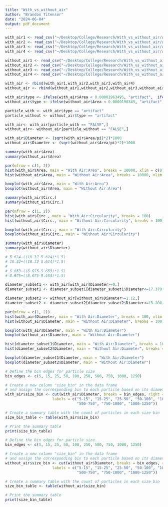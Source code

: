 ```yaml
---
title: "With_vs_without_air"
author: "Brandon Titensor"
date: "2024-06-04"
output: pdf_document
---
```


```r
with_air1 <- read_csv("~/Desktop/College/Research/With_vs_without_air/with_air1.csv")
with_air2 <- read_csv("~/Desktop/College/Research/With_vs_without_air/with_air2.csv")
with_air3 <- read_csv("~/Desktop/College/Research/With_vs_without_air/with_air3.csv")
with_air4 <- read_csv("~/Desktop/College/Research/With_vs_without_air/with_air4.csv")

without_air1 <- read_csv("~/Desktop/College/Research/With_vs_without_air/without_air1.csv")
without_air2 <- read_csv("~/Desktop/College/Research/With_vs_without_air/without_air2.csv")
without_air3 <- read_csv("~/Desktop/College/Research/With_vs_without_air/without_air3.csv")
without_air4 <- read_csv("~/Desktop/College/Research/With_vs_without_air/without_air4.csv")

with_air <- rbind(with_air1,with_air2,with_air3,with_air4)
without_air <- rbind(without_air1,without_air2,without_air3,without_air4)

with_air$type <- ifelse(with_air$Area < 0.00001963495, "artifact",  ifelse(with_air$Circ. > 0.99, "artifact", "dust"))
without_air$type <- ifelse(without_air$Area < 0.0000196349, "artifact",  ifelse(without_air$Circ. > 0.99, "artifact", "dust"))

particle_with <- with_air$type == "artifact"
particle_without <- without_air$type == "artifact"

with_air<- with_air[particle_with == "FALSE",]
without_air<- without_air[particle_without == "FALSE",]

with_air$Diameter <- (sqrt(with_air$Area/pi)*2)*1000
without_air$Diameter <- (sqrt(without_air$Area/pi)*2)*1000

```

```r
summary(with_air$Area)
summary(without_air$Area)

par(mfrow = c(1, 2))
hist(with_air$Area, main = "With Air:Area", breaks = 10000, xlim = c(0, .0005))
hist(without_air$Area, main = "Without Air:Area", breaks = 10000, xlim = c(0, .0005))

boxplot(with_air$Area, main = "With Air:Area")
boxplot(without_air$Area, main = "Without Air:Area")
```

```r
summary(with_air$Circ.)
summary(without_air$Circ.)

par(mfrow = c(1, 2))
hist(with_air$Circ., main = "With Air:Circularity", breaks = 100)
hist(without_air$Circ., main = "Without Air:Circularity", breaks = 100)

boxplot(with_air$Circ., main = "With Air:Circularity")
boxplot(without_air$Circ., main = "Without Air:Circularity")
```

```r
summary(with_air$Diameter)
summary(without_air$Diameter)

# 5.614-((10.32-5.614)*1.5)
# 10.32+((10.32-5.614)*1.5)
# 
# 5.653-((8.675-5.653)*1.5)
# 8.675+((8.675-5.653)*1.5)

diameter_subset1 <- with_air[with_air$Diameter>=0,]
diameter_subset1 <- diameter_subset1[diameter_subset1$Diameter<=17.379,]

diameter_subset2 <- without_air[without_air$Diameter>=1.12,]
diameter_subset2 <- diameter_subset2[diameter_subset2$Diameter<=13.208,]

par(mfrow = c(1, 2))
hist(with_air$Diameter, main = "With Air:Diameter", breaks = 100, xlim = c(0, 100))
hist(without_air$Diameter, main = "Without Air:Diameter", breaks = 100, xlim = c(0, 100))

boxplot(with_air$Diameter, main = "With Air:Diameter")
boxplot(without_air$Diameter, main = "Without Air:Diameter")

hist(diameter_subset1$Diameter, main = "With Air:Diameter", breaks = 100, xlim = c(0, 20))
hist(diameter_subset2$Diameter, main = "Without Air:Diameter", breaks = 100, xlim = c(0, 20))

boxplot(diameter_subset1$Diameter, main = "With Air:Diameter")
boxplot(diameter_subset2$Diameter, main = "Without Air:Diameter")

```


```r
# Define the bin edges for particle size
bin_edges <- c(5, 15, 25, 50, 100, 250, 500, 750, 1000, 1250)

# Create a new column "size_bin" in the data frame
# and assign the corresponding bin to each particle based on its diameter
with_air$size_bin <- cut(with_air$Diameter, breaks = bin_edges, right = FALSE,
                     labels = c("5-15", "15-25", "25-50", "50-100", "100-250", "250-500",
                                "500-750", "750-1000", "1000-1250"))

# Create a summary table with the count of particles in each size bin
size_bin_table <- table(with_air$size_bin)

# Print the summary table
print(size_bin_table)
```

```r
# Define the bin edges for particle size
bin_edges <- c(5, 15, 25, 50, 100, 250, 500, 750, 1000, 1250)

# Create a new column "size_bin" in the data frame
# and assign the corresponding bin to each particle based on its diameter
without_air$size_bin <- cut(without_air$Diameter, breaks = bin_edges, right = FALSE,
                     labels = c("5-15", "15-25", "25-50", "50-100", "100-250", "250-500",
                                "500-750", "750-1000", "1000-1250"))

# Create a summary table with the count of particles in each size bin
size_bin_table <- table(without_air$size_bin)

# Print the summary table
print(size_bin_table)
```

